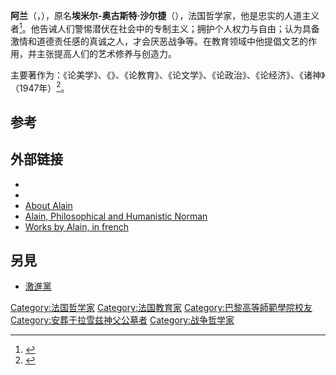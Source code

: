 {{Expand language|fr|time=2021-10-19}}{{Infobox philosopher
| region           = 西方哲学
| era              = [[20世纪哲学|20世纪哲学]]
| image            = Alain au lycée Henri IV 1914.jpg
| image_size       =
| caption          = 
| name             = 阿兰
| other_names      = Alain
| birth_date       = 1868年3月3日
| birth_place      = [[莫塔涅奥佩尔歇|莫塔涅奥佩尔歇]]
| death_date       = {{Death date and age|1951|6|2|1868|3|3}}
| death_place      = {{le|维内特|Le Vésinet}}
| school_tradition = [[大陆哲学|大陆哲学]]
| main_interests   = 
| notable_ideas    = 
| influences       = [[笛卡尔|笛卡尔]]
| influenced       = [[雷蒙·阿隆|雷蒙·阿隆]]、[[西蒙·韋伊|西蒙·韋伊]]、[[乔治·康吉莱姆|乔治·康吉莱姆]]、[[安德烈·莫洛亚|安德烈·莫洛亚]]、{{tsl|en|Jean Mistler|讓·米斯特萊}}
|原文名=Émile Chartier}}
'''阿兰'''（{{lang|fr|Alain}}，{{bd|1868年|3月3日|1951年|6月2日}}），原名'''埃米尔-奥古斯特·沙尔捷'''（{{lang|fr|Émile-Auguste Chartier}}），法国哲学家，他是忠实的人道主义者<ref name="alain">{{cite journal|last=Foray|first=Philippe|year=1993|format=PDF|title=ALAIN (1868-1951)|journal=Prospects: the quarterly review of comparative education|volume=XXIII|issue=1/2|pages=21–37|publisher=UNESCO: International Bureau of Education|location=Paris|url=http://www.ibe.unesco.org/fileadmin/user_upload/archive/publications/ThinkersPdf/alaine.pdf|accessdate=2009-04-14|doi=10.1007/bf02195023|archive-date=2020-10-02|archive-url=https://web.archive.org/web/20201002181319/http://www.ibe.unesco.org/fileadmin/user_upload/archive/Publications/thinkerspdf/alaine.pdf|dead-url=no}}</ref>。他告诫人们警惕潜伏在社会中的专制主义；拥护个人权力与自由；认为具备激情和道德责任感的真诚之人，才会厌恶战争等。在教育领域中他提倡文艺的作用，并主张提高人们的艺术修养与创造力。

主要著作为：《论美学》、《{{link-fr|论幸福|Propos sur le bonheur}}》、《论教育》、《论文学》、《论政治》、《论经济》、《诸神》（1947年）<ref name = "Hellman">
{{cite book
|author=John Hellman
|title=Simone Weil: An Introduction to Her Thought
|pages = 8
|year=1983
|isbn=0-88920-121-8 
|publisher = Wilfrid Laurier University Press}}
</ref>。

==参考==
{{Reflist|2}}

==外部链接==
*{{wikiquote-inline}}
*{{worldcat id|lccn-n80-15639}}
*[http://alinalia.free.fr/spip.php?article118 About Alain]{{Wayback|url=http://alinalia.free.fr/spip.php?article118 |date=20081113130432 }}
*[http://www.normandie-heritage.com/spip.php?article477 Alain, Philosophical and Humanistic Norman]{{Wayback|url=http://www.normandie-heritage.com/spip.php?article477 |date=20110714194910 }}
*[http://classiques.uqac.ca/classiques/Alain/Alain.html Works by Alain, in french]{{Wayback|url=http://classiques.uqac.ca/classiques/Alain/Alain.html |date=20110223234903 }}

== 另見 ==

* [[激進黨|激進黨]]
{{Authority control}}

{{DEFAULTSORT:Chartier, Emile}}

[[Category:法国哲学家|Category:法国哲学家]]
[[Category:法国教育家|Category:法国教育家]]
[[Category:巴黎高等師範學院校友|Category:巴黎高等師範學院校友]]
[[Category:安葬于拉雪兹神父公墓者|Category:安葬于拉雪兹神父公墓者]]
[[Category:战争哲学家|Category:战争哲学家]]